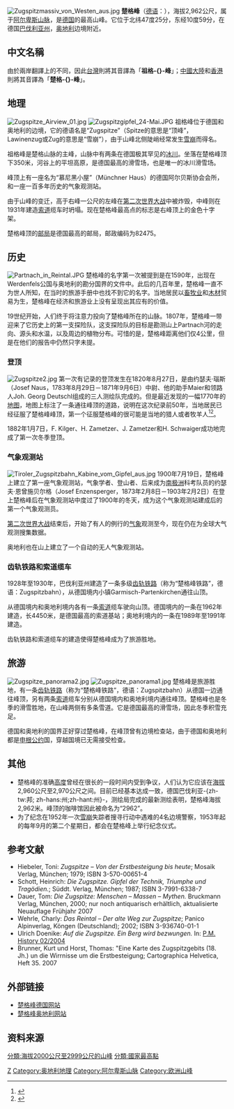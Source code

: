 {{noteTA
|G1=地名
|G2=德国地名
|G3=奥地利地名
|G4=单位
|1 = zh-cn:申根; zh-tw:申根; zh-hk:神根;
|2= zh-cn:常规; zh-tw:例行; zh-hk:神根;
}}
{{Infobox mountain
| name             = 祖格峰
| photo            = Zugspitze 2.JPG
| photo_caption    = 自奧地利[[蒂罗尔州|蒂罗尔州]][[埃爾瓦爾德|埃爾瓦爾德]]眺望祖格峰
| Elevation        = {{convert|2962|m|ft|0}}
| elevation_ref    = <ref>{{cite web |url=http://www.summitpost.org/zugspitze/150322 |title=Zugspitze : Climbing, Hiking & Mountaineering |publisher=SummitPost |date= |accessdate=2013-04-22 |archive-date=2019-05-03 |archive-url=https://web.archive.org/web/20190503201144/https://www.summitpost.org/zugspitze/150322 |dead-url=no }}</ref>
| Prominence       = {{convert|1746|m|ft|0}}
| prominence_ref   = <ref name=peaklist>{{cite web |author=Aaron Maizlish |url=http://www.peaklist.org/WWlists/ultras/EuroCoreP1500m.html |title=Europe Ultra-Prominences |publisher=peaklist.org |date= |accessdate=2013-04-22 |archive-date=2017-08-22 |archive-url=https://web.archive.org/web/20170822181821/http://www.peaklist.org/WWlists/ultras/EuroCoreP1500m.html |dead-url=no }}</ref>
| parent_peak      = [[芬斯特瓦山|芬斯特瓦山]]／[[白朗峰|白朗峰]]
| listing          = [[各國最高點列表|各國最高點列表]]（德國）
| map              = Germany
| map_caption      = 地點在德國與奧地利邊界
| map_size         =
| label_position   = top
| location         = {{德國}}[[巴伐利亞|巴伐利亞]]<br/>{{奧地利}}[[提洛邦|提洛邦]]
| range            = [[東阿爾卑斯山脈|東阿爾卑斯山脈]] [[韋特施泰因山脈|韋特施泰因山脈]]
| lat_d  = 47 | lat_m  = 25 | lat_s  = 16 | lat_NS  = N
| long_d = 10 | long_m = 59 | long_s = 07 | long_EW = E
| coordinates_ref  = <ref name=peaklist/>
| age              = [[三疊紀|三疊紀]]
| first_ascent     = 1820年8月27日<br />Josef Naus、Johann Georg Tauschl與調查助理Maier
| easiest_route    = Reintal路線
}}
{{coor icon|w=24px|47|25|0|N|10|59|0|E}}

[[File:Zugspitzmassiv_von_Westen_aus.jpg|thumb]]
'''楚格峰'''（[[德语|德语]]：{{lang|de|Zugspitze}}），海拔2,962公尺，属于[[阿尔卑斯山脉|阿尔卑斯山脉]]，是[[德国|德国]]的最高山峰。它位于北纬47度25分，东经10度59分，在德国[[巴伐利亚州|巴伐利亚州]]，[[奥地利|奥地利]]边境附近。

== 中文名稱 ==
由於兩岸翻譯上的不同，因此[[台灣|台灣]]則將其音譯為「'''祖格-{}-峰'''」；[[中國大陸|中國大陸]]和[[香港|香港]]則將其音譯為「'''楚格-{}-峰'''」。

== 地理 ==
[[File:Zugspitze_Airview_01.jpg|thumb]]
[[File:Zugspitzgipfel_24-Mai.JPG|thumb]]
祖格峰位于德国和奥地利的边境，它的德语名是“Zugspitze”（Spitze的意思是“顶峰”，Lawinenzug或Zug的意思是“雪崩”），由于山峰北侧陡峭经常发生[[雪崩|雪崩]]而得名。

祖格峰是楚格山脉的主峰，山脉中有两条在德国极其罕见的[[冰川|冰川]]。坐落在楚格峰顶下350米，河谷上的平坦高原，是德国最高的滑雪场，也是唯一的冰川滑雪场。

峰顶上有一座名为“慕尼黑小屋”（Münchner Haus）的德国阿尔贝斯协会会所，和一座一百多年历史的气象观测站。

由于山峰的变迁，高于右峰一公尺的左峰在[[第二次世界大战|第二次世界大战]]中被炸毁，中峰则在1931年建造[[索道|索道]]缆车时坍塌。现在楚格峰最高点的标志是右峰顶上的金色十字架。

楚格峰顶的[[邮局|邮局]]是德国最高的邮局，邮政编码为82475。

== 历史 ==
[[File:Partnach_in_Reintal.JPG|thumb]]
楚格峰的名字第一次被提到是在1590年，出现在Werdenfels公国与奥地利的勘分国界的文件中。此后的几百年里，楚格峰一直不为世人所知，在当时的旅游手册中也找不到它的名字。当地居民以[[畜牧业|畜牧业]]和[[木材|木材]]贸易为生，楚格峰在经济和旅游业上没有呈现出其应有的价值。

19世纪开始，人们终于将注意力投向了楚格峰所在的山脉。1807年，楚格峰一带迎来了它历史上的第一支探险队，这支探险队的目标是勘测山上Partnach河的走向、源头和水温，以及周边的植物分布。可惜的是，楚格峰距离他们仅4公里，但是在他们的报告中仍然只字未提。

=== 登顶 ===
[[File:Zugspitze2.jpg|thumb]]
第一次有记录的登顶发生在1820年8月27日，是由约瑟夫·瑙斯（Josef Naus，1783年8月29日－1871年9月6日）中尉、他的助手Maier和领路人Joh. Georg Deutschl组成的三人测绘队完成的。但是最近发现的一幅1770年的[[地图|地图]]，地图上标注了一条通往峰顶的道路，说明在这次纪录前50年，当地居民已经征服了楚格峰峰顶，第一个征服楚格峰的很可能是当地的猎人或者牧羊人<ref>{{Cite web |url=http://www.guardian.co.uk/international/story/0,,1877123,00.html |title=存档副本 |access-date=2007-04-02 |archive-date=2007-11-03 |archive-url=https://web.archive.org/web/20071103004530/http://www.guardian.co.uk/international/story/0,,1877123,00.html |dead-url=no }}</ref><ref>{{Cite web |url=http://www.alpenverein.de/template_loader.php?tplpage_id=12&_article_id=994 |title=存档副本 |accessdate=2007-04-02 |archive-date=2008-12-05 |archive-url=https://web.archive.org/web/20081205154235/http://www.alpenverein.de/template_loader.php?tplpage_id=12&_article_id=994 |dead-url=yes }}</ref>。

1882年1月7日，F. Kilger、H. Zametzer、J. Zametzer和H. Schwaiger成功地完成了第一次冬季登顶。

=== 气象观测站 ===
[[File:Tiroler_Zugspitzbahn_Kabine_vom_Gipfel_aus.jpg|thumb]]
1900年7月19日，楚格峰上建立了第一座气象观测站，气象学者、登山者、后来成为[[南极洲|南极洲]]科考队员的约瑟夫·恩曾施贝尔格（Josef Enzensperger，1873年2月8日－1903年2月2日）在登上楚格峰后在气象观测站中度过了1900年的冬天，成为这个气象观测站建成后的第一个气象观测员。

[[第二次世界大战|第二次世界大战]]结束后，开始了有人的例行的[[气象|气象]]观测至今，现在仍在为全球大气观测搜集数据。

奥地利也在山上建立了一个自动的无人气象观测站。

=== 齿轨铁路和索道缆车 ===
1928年至1930年，巴伐利亚州建造了一条多级[[齿轨铁路|齿轨铁路]]（称为“楚格峰铁路”，德语：Zugspitzbahn），从德国境内小镇Garmisch-Partenkirchen通往山顶。

从德国境内和奥地利境内各有一条[[索道|索道]]缆车驶向山顶。德国境内的一条在1962年建造，长4450米，是德国最高的索道基站；奥地利境内的一条在1989年至1991年建造。

齿轨铁路和索道缆车的建造使得楚格峰成为了旅游胜地。

== 旅游 ==
[[File:Zugspitze_panorama2.jpg|thumb]]
[[File:Zugspitze_panorama1.jpg|thumb]]
楚格峰是旅游胜地，有一条[[齿轨铁路|齿轨铁路]]（称为“楚格峰铁路”，德语：Zugspitzbahn）从德国一边通往峰顶，另有两条[[索道|索道]]缆车分别从德国境内和奥地利境内通往峰顶。楚格峰也是冬季的滑雪胜地，在山峰两侧有多条雪道。它是德国最高的滑雪场，因此冬季积雪充足。

德国和奥地利的国界正好穿过楚格峰，在峰顶曾有边境检查站，由于德国和奥地利都是[[申根公约|申根公约]]国，穿越国境已无需接受检查。

== 其他 ==
* 楚格峰的准确[[高度|高度]]曾经在很长的一段时间内受到争议，人们认为它应该在[[海拔|海拔]]2,960公尺至2,970公尺之间。目前已经基本达成一致，德国巴伐利亚-{zh-tw:邦; zh-hans:州;zh-hant:州}-，测绘局完成的最新测绘表明，楚格峰海拔2,962米。峰顶的咖啡馆因此被命名为“2962”。
* 为了纪念在1952年一次[[雪崩|雪崩]]失踪者搜寻行动中遇难的4名边境警察，1953年起的每年9月的第二个星期日，都会在楚格峰上举行纪念仪式。

== 参考文献 ==
<div class="references-small">
* Hiebeler, Toni: ''Zugspitze – Von der Erstbesteigung bis heute''; Mosaik Verlag, München; 1979; ISBN 3-570-00651-4
* Schott, Heinrich: ''Die Zugspitze. Gipfel der Technik, Triumphe und Tragödien.''; Süddt. Verlag, München; 1987; ISBN 3-7991-6338-7
* Dauer, Tom: ''Die Zugspitze: Menschen – Massen – Mythen.'' Bruckmann Verlag, München, 2000; nur noch antiquarisch erhältlich, aktualisierte Neuauflage Frühjahr 2007
* Wehrle, Charly: ''Das Reintal – Der alte Weg zur Zugspitze''; Panico Alpinverlag, Köngen (Deutschland); 2002; ISBN 3-936740-01-1
* Ulrich Doenike: ''Auf die Zugspitze. Ein Berg wird bezwungen.'' In: [https://web.archive.org/web/20070313001957/http://www.pm-history.de/de/heftartikel/artikel_id808.htm P.M. History 02/2004]
* Brunner, Kurt und Horst, Thomas: "Eine Karte des Zugspitzgebits (18. Jh.) un die Wirrnisse um die Erstbesteigung; Cartographica Helvetica, Heft 35. 2007
</div>

== 外部链接 ==
{{Commons|Zugspitze|楚格峰}}
* [https://web.archive.org/web/20030731090010/http://www.zugspitze.de/ 楚格峰德国网站]
* [http://www.zugspitze.com/ 楚格峰奥地利网站] {{Wayback|url=http://www.zugspitze.com/ |date=20150113170308 }}

== 资料来源 ==
<div class="references-small">
<references/>
</div>

{{Authority control}}
[[Category:德国山峰|Z]]
[[Category:奥地利地理|Category:奥地利地理]]
[[Category:阿尔卑斯山脉|Category:阿尔卑斯山脉]]
[[Category:欧洲山峰|Category:欧洲山峰]]
[[分類:海拔2000公尺至2999公尺的山峰|分類:海拔2000公尺至2999公尺的山峰]]
[[分類:國家最高點|分類:國家最高點]]